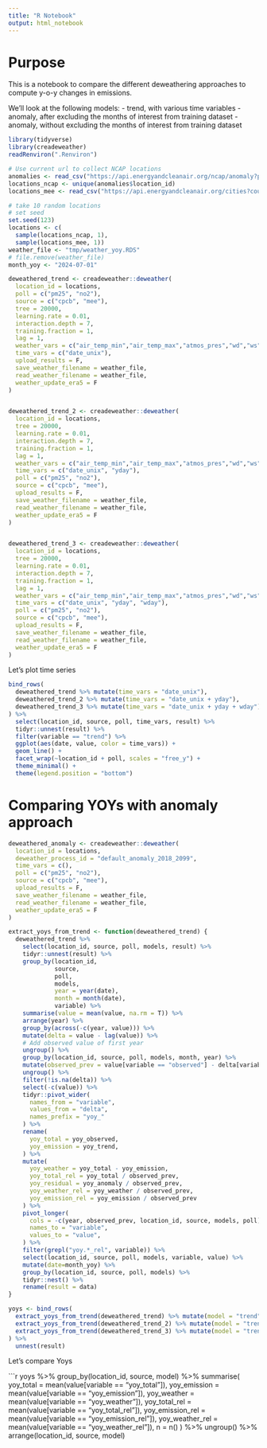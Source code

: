 ```yaml
---
title: "R Notebook"
output: html_notebook
---
```


# Purpose
This is a notebook to compare the different deweathering approaches to compute y-o-y changes in emissions.

We'll look at the following models:
- trend, with various time variables
- anomaly, after excluding the months of interest from training dataset
- anomaly, without excluding the months of interest from training dataset

```r

library(tidyverse)
library(creadeweather)
readRenviron(".Renviron")

# Use current url to collect NCAP locations
anomalies <- read_csv("https://api.energyandcleanair.org/ncap/anomaly?pollutant=pm25&ncap_only=true&year=2024&month=8&deweather_method=default_anomaly_2018_2099,&format=csv")
locations_ncap <- unique(anomalies$location_id)
locations_mee <- read_csv("https://api.energyandcleanair.org/cities?country=CN&format=csv")$id

# take 10 random locations
# set seed
set.seed(123)
locations <- c(
  sample(locations_ncap, 1),
  sample(locations_mee, 1))
weather_file <- "tmp/weather_yoy.RDS"
# file.remove(weather_file)
month_yoy <- "2024-07-01"

```


```r
deweathered_trend <- creadeweather::deweather(
  location_id = locations,
  poll = c("pm25", "no2"),
  source = c("cpcb", "mee"),
  tree = 20000,
  learning.rate = 0.01,
  interaction.depth = 7,
  training.fraction = 1,
  lag = 1,
  weather_vars = c("air_temp_min","air_temp_max","atmos_pres","wd","ws","precip","dewpoint_temp","pbl_min","pbl_max"),
  time_vars = c("date_unix"),
  upload_results = F,
  save_weather_filename = weather_file,
  read_weather_filename = weather_file,
  weather_update_era5 = F
)


deweathered_trend_2 <- creadeweather::deweather(
  location_id = locations,
  tree = 20000,
  learning.rate = 0.01,
  interaction.depth = 7,
  training.fraction = 1,
  lag = 1,
  weather_vars = c("air_temp_min","air_temp_max","atmos_pres","wd","ws","precip","dewpoint_temp","pbl_min","pbl_max"),
  time_vars = c("date_unix", "yday"),
  poll = c("pm25", "no2"),
  source = c("cpcb", "mee"),
  upload_results = F,
  save_weather_filename = weather_file,
  read_weather_filename = weather_file,
  weather_update_era5 = F
)


deweathered_trend_3 <- creadeweather::deweather(
  location_id = locations,
  tree = 20000,
  learning.rate = 0.01,
  interaction.depth = 7,
  training.fraction = 1,
  lag = 1,
  weather_vars = c("air_temp_min","air_temp_max","atmos_pres","wd","ws","precip","dewpoint_temp","pbl_min","pbl_max"),
  time_vars = c("date_unix", "yday", "wday"),
  poll = c("pm25", "no2"),
  source = c("cpcb", "mee"),
  upload_results = F,
  save_weather_filename = weather_file,
  read_weather_filename = weather_file,
  weather_update_era5 = F
)
```

Let's plot time series
```r
bind_rows(
  deweathered_trend %>% mutate(time_vars = "date_unix"),
  deweathered_trend_2 %>% mutate(time_vars = "date_unix + yday"),
  deweathered_trend_3 %>% mutate(time_vars = "date_unix + yday + wday")
) %>%
  select(location_id, source, poll, time_vars, result) %>%
  tidyr::unnest(result) %>%
  filter(variable == "trend") %>%
  ggplot(aes(date, value, color = time_vars)) +
  geom_line() +
  facet_wrap(~location_id + poll, scales = "free_y") +
  theme_minimal() +
  theme(legend.position = "bottom")

```

# Comparing YOYs with anomaly approach

```r
deweathered_anomaly <- creadeweather::deweather(
  location_id = locations,
  deweather_process_id = "default_anomaly_2018_2099",
  time_vars = c(),
  poll = c("pm25", "no2"),
  source = c("cpcb", "mee"),
  upload_results = F,
  save_weather_filename = weather_file,
  read_weather_filename = weather_file,
  weather_update_era5 = F
)
```

```r
extract_yoys_from_trend <- function(deweathered_trend) {
  deweathered_trend %>%
    select(location_id, source, poll, models, result) %>%
    tidyr::unnest(result) %>%
    group_by(location_id,
             source,
             poll,
             models,
             year = year(date),
             month = month(date),
             variable) %>%
    summarise(value = mean(value, na.rm = T)) %>%
    arrange(year) %>%
    group_by(across(-c(year, value))) %>%
    mutate(delta = value - lag(value)) %>%
    # Add observed value of first year
    ungroup() %>%
    group_by(location_id, source, poll, models, month, year) %>%
    mutate(observed_prev = value[variable == "observed"] - delta[variable == "observed"]) %>%
    ungroup() %>%
    filter(!is.na(delta)) %>%
    select(-c(value)) %>%
    tidyr::pivot_wider(
      names_from = "variable",
      values_from = "delta",
      names_prefix = "yoy_"
    ) %>%
    rename(
      yoy_total = yoy_observed,
      yoy_emission = yoy_trend,
    ) %>%
    mutate(
      yoy_weather = yoy_total - yoy_emission,
      yoy_total_rel = yoy_total / observed_prev,
      yoy_residual = yoy_anomaly / observed_prev,
      yoy_weather_rel = yoy_weather / observed_prev,
      yoy_emission_rel = yoy_emission / observed_prev
    ) %>%
    pivot_longer(
      cols = -c(year, observed_prev, location_id, source, models, poll),
      names_to = "variable",
      values_to = "value",
    ) %>%
    filter(grepl("yoy.*_rel", variable)) %>%
    select(location_id, source, poll, models, variable, value) %>%
    mutate(date=month_yoy) %>%
    group_by(location_id, source, poll, models) %>%
    tidyr::nest() %>%
    rename(result = data)
}

```


```r
yoys <- bind_rows(
  extract_yoys_from_trend(deweathered_trend) %>% mutate(model = "trend"),
  extract_yoys_from_trend(deweathered_trend_2) %>% mutate(model = "trend_2"),
  extract_yoys_from_trend(deweathered_trend_3) %>% mutate(model = "trend_3")
) %>%
  unnest(result) 
```


Let's compare Yoys

```r
yoys %>%
  group_by(location_id, source, model) %>%
  summarise(
    yoy_total = mean(value[variable == "yoy_total"]),
    yoy_emission = mean(value[variable == "yoy_emission"]),
    yoy_weather = mean(value[variable == "yoy_weather"]),
    yoy_total_rel = mean(value[variable == "yoy_total_rel"]),
    yoy_emission_rel = mean(value[variable == "yoy_emission_rel"]),
    yoy_weather_rel = mean(value[variable == "yoy_weather_rel"]),
    n = n()
  ) %>%
  ungroup() %>%
  arrange(location_id, source, model)

